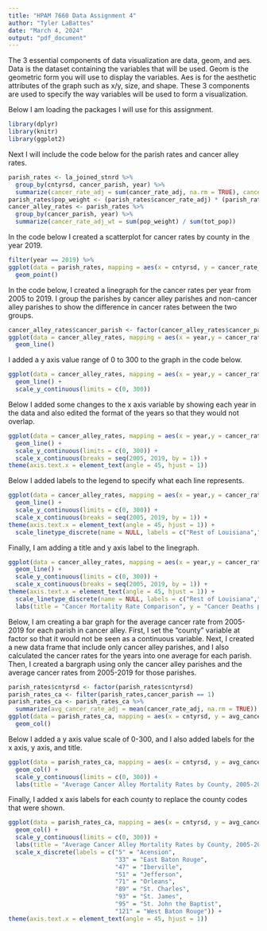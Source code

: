 ```yaml
---
title: "HPAM 7660 Data Assignment 4"
author: "Tyler LaBattes"
date: "March 4, 2024"
output: "pdf_document"
---
```


The 3 essential components of data visualization are data, geom, and aes. Data is the dataset containing the variables that will be used. Geom is the geometric form you will use to display the variables. Aes is for the aesthetic attributes of the graph such as x/y, size, and shape. These 3 components are used to specify the way variables will be used to form a visualization.

Below I am loading the packages I will use for this assignment.
```r
library(dplyr)
library(knitr)
library(ggplot2)
```
Next I will include the code below for the parish rates and cancer alley rates.
```r
parish_rates <- la_joined_stnrd %>%
  group_by(cntyrsd, cancer_parish, year) %>%
  summarize(cancer_rate_adj = sum(cancer_rate_adj, na.rm = TRUE), cancer39 = sum(cancer39), tot_pop = sum(tot_pop))
parish_rates$pop_weight <- (parish_rates$cancer_rate_adj) * (parish_rates$tot_pop)
cancer_alley_rates <- parish_rates %>%
  group_by(cancer_parish, year) %>%
  summarize(cancer_rate_adj_wt = sum(pop_weight) / sum(tot_pop))
```
In the code below I created a scatterplot for cancer rates by county in the year 2019.
```r
filter(year == 2019) %>%
ggplot(data = parish_rates, mapping = aes(x = cntyrsd, y = cancer_rate_adj)) +
  geom_point()
```
In the code below, I created a linegraph for the cancer rates per year from 2005 to 2019. I group the parishes by cancer alley parishes and non-cancer alley parishes to show the difference in cancer rates between the two groups. 
```r
cancer_alley_rates$cancer_parish <- factor(cancer_alley_rates$cancer_parish)
ggplot(data = cancer_alley_rates, mapping = aes(x = year,y = cancer_rate_adj_wt, linetype = cancer_parish)) + 
  geom_line()
```
I added a y axis value range of 0 to 300 to the graph in the code below.
```r
ggplot(data = cancer_alley_rates, mapping = aes(x = year,y = cancer_rate_adj_wt, linetype = cancer_parish)) + 
  geom_line() +
  scale_y_continuous(limits = c(0, 300))
```
Below I added some changes to the x axis variable by showing each year in the data and also edited the format of the years so that they would not overlap.
```r
ggplot(data = cancer_alley_rates, mapping = aes(x = year,y = cancer_rate_adj_wt, linetype = cancer_parish)) + 
  geom_line() +
  scale_y_continuous(limits = c(0, 300)) +
  scale_x_continuous(breaks = seq(2005, 2019, by = 1)) +
theme(axis.text.x = element_text(angle = 45, hjust = 1)) 
```
Below I added labels to the legend to specify what each line represents.
```r
ggplot(data = cancer_alley_rates, mapping = aes(x = year,y = cancer_rate_adj_wt, linetype = cancer_parish)) + 
  geom_line() +
  scale_y_continuous(limits = c(0, 300)) +
  scale_x_continuous(breaks = seq(2005, 2019, by = 1)) +
theme(axis.text.x = element_text(angle = 45, hjust = 1)) +
  scale_linetype_discrete(name = NULL, labels = c("Rest of Louisiana","Cancer Alley"), guide = guide_legend(reverse = TRUE))
```
Finally, I am adding a title and y axis label to the linegraph. 
```r
ggplot(data = cancer_alley_rates, mapping = aes(x = year,y = cancer_rate_adj_wt, linetype = cancer_parish)) + 
  geom_line() +
  scale_y_continuous(limits = c(0, 300)) +
  scale_x_continuous(breaks = seq(2005, 2019, by = 1)) +
theme(axis.text.x = element_text(angle = 45, hjust = 1)) +
  scale_linetype_discrete(name = NULL, labels = c("Rest of Louisiana","Cancer Alley"), guide = guide_legend(reverse = TRUE)) +
  labs(title = "Cancer Mortality Rate Comparison", y = "Cancer Deaths per 100,000 Residents", x = NULL) 
```
Below, I am creating a bar graph for the average cancer rate from 2005-2019 for each parish in cancer alley. First, I set the "county" variable at factor so that it would not be seen as a continuous variable. Next, I created a new data frame that include only cancer alley parishes, and I also calculated the cancer rates for the years into one average for each parish. Then, I created a bargraph using only the cancer alley parishes and the average cancer rates from 2005-2019 for those parishes.
```r
parish_rates$cntyrsd <- factor(parish_rates$cntyrsd)
parish_rates_ca <- filter(parish_rates,cancer_parish == 1)
parish_rates_ca <- parish_rates_ca %>%
  summarize(avg_cancer_rate_adj = mean(cancer_rate_adj, na.rm = TRUE))
ggplot(data = parish_rates_ca, mapping = aes(x = cntyrsd, y = avg_cancer_rate_adj)) +
  geom_col()
```
Below I added a y axis value scale of 0-300, and I also added labels for the x axis, y axis, and title.
```r
ggplot(data = parish_rates_ca, mapping = aes(x = cntyrsd, y = avg_cancer_rate_adj)) +
  geom_col() +
  scale_y_continuous(limits = c(0, 300)) +
  labs(title = "Average Cancer Alley Mortality Rates by County, 2005-2019", y = "Cancer Deaths per 100,000 Residents", x = "County")
```
Finally, I added x axis labels for each county to replace the county codes that were shown.
```r
ggplot(data = parish_rates_ca, mapping = aes(x = cntyrsd, y = avg_cancer_rate_adj)) +
  geom_col() +
  scale_y_continuous(limits = c(0, 300)) +
  labs(title = "Average Cancer Alley Mortality Rates by County, 2005-2019", y = "Cancer Deaths per 100,000 Residents", x = "County") +
  scale_x_discrete(labels = c("5" = "Acension",
                              "33" = "East Baton Rouge",
                              "47" = "Iberville",
                              "51" = "Jefferson",
                              "71" = "Orleans",
                              "89" = "St. Charles",
                              "93" = "St. James",
                              "95" = "St. John the Baptist",
                              "121" = "West Baton Rouge")) +
theme(axis.text.x = element_text(angle = 45, hjust = 1)) 
```